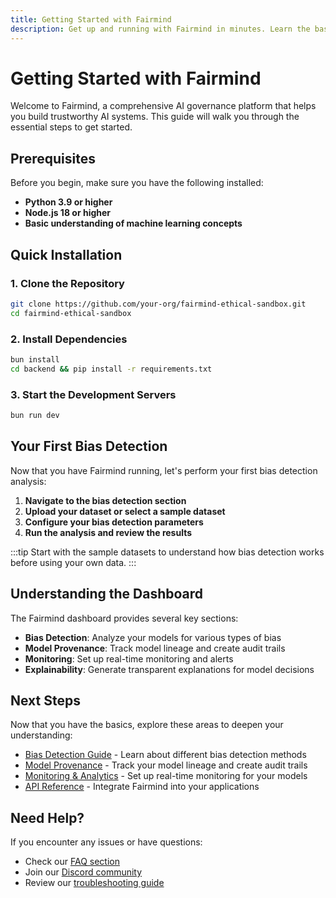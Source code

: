 ```yaml
---
title: Getting Started with Fairmind
description: Get up and running with Fairmind in minutes. Learn the basics of bias detection and model governance.
---
```


# Getting Started with Fairmind

Welcome to Fairmind, a comprehensive AI governance platform that helps you build trustworthy AI systems. This guide will walk you through the essential steps to get started.

## Prerequisites

Before you begin, make sure you have the following installed:

- **Python 3.9 or higher**
- **Node.js 18 or higher**
- **Basic understanding of machine learning concepts**

## Quick Installation

### 1. Clone the Repository

```bash
git clone https://github.com/your-org/fairmind-ethical-sandbox.git
cd fairmind-ethical-sandbox
```

### 2. Install Dependencies

```bash
bun install
cd backend && pip install -r requirements.txt
```

### 3. Start the Development Servers

```bash
bun run dev
```

## Your First Bias Detection

Now that you have Fairmind running, let's perform your first bias detection analysis:

1. **Navigate to the bias detection section**
2. **Upload your dataset or select a sample dataset**
3. **Configure your bias detection parameters**
4. **Run the analysis and review the results**

:::tip
Start with the sample datasets to understand how bias detection works before using your own data.
:::

## Understanding the Dashboard

The Fairmind dashboard provides several key sections:

- **Bias Detection**: Analyze your models for various types of bias
- **Model Provenance**: Track model lineage and create audit trails
- **Monitoring**: Set up real-time monitoring and alerts
- **Explainability**: Generate transparent explanations for model decisions

## Next Steps

Now that you have the basics, explore these areas to deepen your understanding:

- [Bias Detection Guide](/docs/bias-detection) - Learn about different bias detection methods
- [Model Provenance](/docs/model-provenance) - Track your model lineage and create audit trails
- [Monitoring & Analytics](/docs/monitoring) - Set up real-time monitoring for your models
- [API Reference](/docs/api) - Integrate Fairmind into your applications

## Need Help?

If you encounter any issues or have questions:

- Check our [FAQ section](/docs/faq)
- Join our [Discord community](https://discord.gg/fairmind)
- Review our [troubleshooting guide](/docs/troubleshooting)
